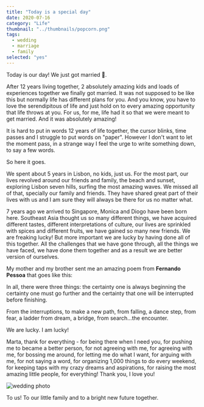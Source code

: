 ```yaml
---
title: "Today is a special day"
date: 2020-07-16
category: "Life"
thumbnail: "../thumbnails/popcorn.png"
tags:
  - wedding
  - marriage
  - family
selected: "yes"
---
```



Today is our day! We just got married 💃.

After 12 years living together, 2 absolutely amazing kids and loads of experiences together we finally got married. It was not supposed to be like this but normally life has different plans for you. And you know, you have to love the serendipitous of life and just hold on to every amazing opportunity that life throws at you. For us, for me, life had it so that we were meant to get married. And it was absolutely amazing!

It is hard to put in words 12 years of life together, the cursor blinks, time passes and I struggle to put words on "paper". However I don't want to let the moment pass, in a strange way I feel the urge to write something down, to say a few words.

So here it goes.

We spent about 5 years in Lisbon, no kids, just us. For the most part, our lives revolved around our friends and family, the beach and sunset, exploring Lisbon seven hills, surfing the most amazing waves. We missed all of that, specially our family and friends. They have shared great part of their lives with us and I am sure they will always be there for us no matter what.

7 years ago we arrived to Singapore, Monica and Diogo have been born here. Southeast Asia thought us so many different things, we have acquired different tastes, different interpretations of culture, our lives are sprinkled with spices and different fruits, we have gained so many new friends. We are freaking lucky! But more important we are lucky by having done all of this together. All the challenges that we have gone through, all the things we have faced, we have done them together and as a result we are better version of ourselves.

My mother and my brother sent me an amazing poem from **Fernando Pessoa** that goes like this:

<Box bg="hover" px={4} py={2} >

In all, there were three things:
the certainty one is always beginning
the certainty one must go further
and the certainty that one will be interrupted before finishing.

From the interruptions, to make a new path,
from falling, a dance step,
from fear, a ladder
from dream, a bridge,
from search…the encounter.

</Box>

We are lucky. I am lucky!

Marta, thank for everything - for being there when I need you, for pushing me to became a better person, for not agreeing with me, for agreeing with me, for bossing me around, for letting me do what I want, for arguing with me, for not saying a word, for organizing 1,000 things to do every weekend, for keeping taps with my crazy dreams and aspirations, for raising the most amazing little people, for everything! Thank you, I love you!

![wedding photo](../images/wedding.JPG)

To us! To our little family and to a bright new future together.
